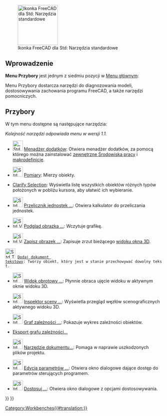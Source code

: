<languages/>

{{Docnav/pl
|[[Std_View_Menu/pl|Menu Widok]]
|[[Std_Macro_Menu/pl|Menu Makrodefinicje]]
|[[Std_Base/pl|Std: Narzędzia standardowe]]
|IconL=
|IconR=
|IconC=Freecad.svg
}}

[[Image:Freecad.svg|thumb|128px|Ikonka FreeCAD dla Std: Narzędzia standardowe]]

{{TOCright}}

<span id="Introduction"></span>
==Wprowadzenie==

'''Menu Przybory''' jest jednym z siedmiu pozycji w [[Standard_Menu/pl|Menu głównym]]:

<!--Proszę zachować informacje poniżej zsynchronizowane z Std_Base, Standard_Menu, Std_File_Menu itd.-->

{{StdMenu
|
[[Std_File_Menu/pl|Plik]]
&nbsp;&nbsp;&nbsp;
[[Std_Edit_Menu/pl|Edycja]]
&nbsp;&nbsp;&nbsp;
[[Std_View_Menu/pl|Widok]]
&nbsp;&nbsp;&nbsp;
[[Std_Tools_Menu/pl|Przybory]]
&nbsp;&nbsp;&nbsp;
[[Std_Macro_Menu/pl|Makrodefinicje]]
&nbsp;&nbsp;&nbsp;
[[Std_Windows_Menu/pl|Okna]]
&nbsp;&nbsp;&nbsp;
[[Std_Help_Menu/pl|Pomoc]]
}}

<!--Proszę zachować informacje poniżej zsynchronizowane z Standard_Menu-->
Menu Przybory dostarcza narzędzi do diagnozowania modeli, dostosowywania zachowania programu FreeCAD, a także narzędzi pomocniczych.

<span id="Tools"></span>
==Przybory==

W tym menu dostępne są następujące narzędzia:

''Kolejność narzędzi odpowiada menu w wersji 1.1.''

* [[Image: Std_AddonMgr.svg|32px]] [[Std_AddonMgr/pl|Menadżer dodatków]]: Otwiera menadżer dodatków, za pomocą którego można zainstalować [[External_workbenches/pl|zewnętrzne Środowiska pracy]] i [[macros/pl|makrodefinicje]].

* [[Image:Std_Measure.svg|32px]] [[Std_Measure/pl|Pomiary]]: Mierzy obiekty. {{Version/pl|1.0}}

* [[Std_ClarifySelection/pl|Clarify Selection]]: Wyświetla listę wszystkich obiektów różnych typów położonych w pobliżu kursora, aby ułatwić ich wybieranie. {{Version/pl|1.1}}

* [[Image:Std_UnitsCalculator.svg|32px]] [[Std_UnitsCalculator/pl|Przelicznik jednostek ...]]: Otwiera kalkulator do przeliczania jednostek.

* [[Image:Std_ViewLoadImage.svg|32px]] [[Std_ViewLoadImage/pl|Podgląd obrazka ...]]: Wczytuje grafikę. {{Version/pl|0.21}}

* [[Image:Std_ViewScreenShot.svg|32px]] [[Std_ViewScreenShot/pl|Zapisz obrazek ...]]: Zapisuje zrzut bieżącego [[3D_view/pl|widoku okna 3D]].

 [[File:Std_TextDocument.svg|32px]] [[Std_TextDocument/pl|Dodaj dokument tekstowy]]: Tworzy obiekt, który jest w stanie przechowywać dowolny tekst.

* [[Image:Std_DemoMode.svg|32px]] [[Std_DemoMode/pl|Widok obrotowy ...]]: Płynnie obraca ujęcie widoku w aktywnym oknie widoku 3D.

* [[Image:Std_SceneInspector.svg|32px]] [[Std_SceneInspector/pl|Inspektor sceny ...]]: Wyświetla przegląd węzłów scenograficznych aktywnego widoku 3D.

* [[Image:Std_DependencyGraph.svg|32px]] [[Std_ExportGraphviz/pl|Graf zależności ...]]: Pokazuje wykres zależności obiektów.

* [[Std_ExportDependencyGraph/pl|Eksport grafu zależności...]] {{Version/pl|0.21}}

* [[Image:Std_ProjectUtil.svg|32px]] [[Std_ProjectUtil/pl|Narzędzie dokumentu...]]: Pomaga w naprawie uszkodzonych plików projektu.

*[[Image:Std_DlgParameter.svg|32px]] [[Std_DlgParameter/pl|Edycja parametrów ...]]: Otwiera okno dialogowe dające dostęp do parametrów sterujących programem.

* [[Image:Std_DlgCustomize.svg|32px]] [[Std_DlgCustomize/pl|Dostosuj ...]]: Otwiera okno dialogowe z opcjami dostosowywania.


{{Docnav/pl
|[[Std_View_Menu/pl|Menu Widok]]
|[[Std_Macro_Menu/pl|Menu Makrodefinicje]]
|[[Std_Base/pl|Strona Startowa]]
|IconL=
|IconR=
|IconC=Freecad.svg
}}

{{Std_Base_navi{{#translation:}}}}
{{Userdocnavi{{#translation:}}}}
[[Category:Workbenches{{#translation:}}]]
